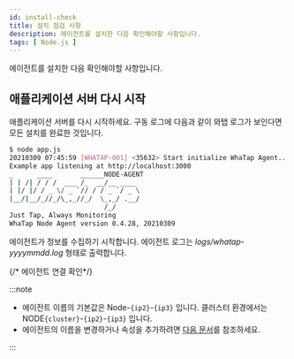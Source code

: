 ```yaml
---
id: install-check
title: 설치 점검 사항
description: 에이전트를 설치한 다음 확인해야할 사항입니다.
tags: [ Node.js ]
---
```


에이전트를 설치한 다음 확인해야할 사항입니다.

## 애플리케이션 서버 다시 시작

애플리케이션 서버를 다시 시작하세요. 구동 로그에 다음과 같이 와탭 로그가 보인다면 모든 설치를 완료한 것입니다.

```bash
$ node app.js
20210309 07:45:59 [WHATAP-001] <35632> Start initialize WhaTap Agent...
Example app listening at http://localhost:3000
_      ____       ______NODE-AGENT
| | /| / / /  ___ /_  __/__ ____
| |/ |/ / _ \/ _ `// / / _ `/ _ \
|__/|__/_//_/\_,_//_/  \_,_/ .__/
                        /_/
Just Tap, Always Monitoring
WhaTap Node Agent version 0.4.28, 20210309
```

에이전트가 정보를 수집하기 시작합니다. 에이전트 로그는 *logs/whatap-yyyymmdd.log* 형태로 출력합니다.

{/* 에이전트 연결 확인*/}

<Checkagentconnection />  

:::note

* 에이전트 이름의 기본값은 Node-`{ip2}`-`{ip3}` 입니다. 클러스터 환경에서는 NODE`{cluster}`-`{ip2}`-`{ip3}` 입니다.
* 에이전트의 이름을 변경하거나 속성을 추가하려면 [다음 문서](agent-name)를 참조하세요.

:::
